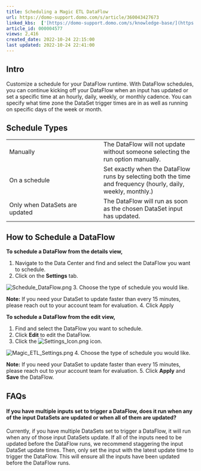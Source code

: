 ```yaml
---
title: Scheduling a Magic ETL DataFlow
url: https://domo-support.domo.com/s/article/360043427673
linked_kbs:  ['[https://domo-support.domo.com/s/knowledge-base/](https://domo-support.domo.com/s/knowledge-base/)', '[https://domo-support.domo.com/s/](https://domo-support.domo.com/s/)', '[https://domo-support.domo.com/s/topic/0TO5w000000ZamzGAC](https://domo-support.domo.com/s/topic/0TO5w000000ZamzGAC)', '[https://domo-support.domo.com/s/topic/0TO5w000000ZanvGAC](https://domo-support.domo.com/s/topic/0TO5w000000ZanvGAC)', '[https://domo-support.domo.com/s/article/360043427673](https://domo-support.domo.com/s/article/360043427673)', '[https://domo-support.domo.com/s/topic/0TO5w000000ZanvGAC/magic-etl](https://domo-support.domo.com/s/topic/0TO5w000000ZanvGAC/magic-etl)', '[https://domo-support.domo.com/s/article/360043429933](https://domo-support.domo.com/s/article/360043429933)', '[https://domo-support.domo.com/s/article/360043429953](https://domo-support.domo.com/s/article/360043429953)', '[https://domo-support.domo.com/s/article/360042925494](https://domo-support.domo.com/s/article/360042925494)', '[https://domo-support.domo.com/s/article/360043429913](https://domo-support.domo.com/s/article/360043429913)', '[https://domo-support.domo.com/s/article/4408174643607](https://domo-support.domo.com/s/article/4408174643607)', '[https://domo-support.domo.com/s/login/](https://domo-support.domo.com/s/login/)']
article_id: 000004577
views: 2,416
created_date: 2022-10-24 22:15:00
last updated: 2022-10-24 22:41:00
---
```




Intro
-----


Customize a schedule for your DataFlow runtime. With DataFlow schedules, you can continue kicking off your DataFlow when an input has updated or set a specific time at an hourly, daily, weekly, or monthly cadence. You can specify what time zone the DataSet trigger times are in as well as running on specific days of the week or month.



Schedule Types
---------------




|  |  |
| --- | --- |
| Manually | The DataFlow will not update without someone selecting the run option manually. |
| On a schedule | Set exactly when the DataFlow runs by selecting both the time and frequency (hourly, daily, weekly, monthly.) |
| Only when DataSets are updated | The DataFlow will run as soon as the chosen DataSet input has updated. |


How to Schedule a DataFlow
--------------------------


**To schedule a DataFlow from the details view,**


1. Navigate to the Data Center and find and select the DataFlow you want to schedule.
2. Click on the **Settings** tab.  
  
![Schedule_DataFlow.png](Schedule_DataFlow.png)
3. Choose the type of schedule you would like.







**Note:** If you need your DataSet to update faster than every 15 minutes, please reach out to your account team for evaluation.
4. Click Apply


**To schedule a DataFlow from the edit view,**


1. Find and select the DataFlow you want to schedule.
2. Click **Edit** to edit the DataFlow.
3. Click the ![Settings_Icon.png](Settings_Icon.png) icon.  
  
![Magic_ETL_Settings.png](Magic_ETL_Settings.png)
4. Choose the type of schedule you would like.







**Note:** If you need your DataSet to update faster than every 15 minutes, please reach out to your account team for evaluation.
5. Click **Apply** and **Save** the DataFlow.


FAQs
----


#### If you have multiple inputs set to trigger a DataFlow, does it run when any of the input DataSets are updated or when all of them are updated?


Currently, if you have multiple DataSets set to trigger a DataFlow, it will run when any of those input DataSets update. If all of the inputs need to be updated before the DataFlow runs, we recommend staggering the input DataSet update times. Then, only set the input with the latest update time to trigger the DataFlow. This will ensure all the inputs have been updated before the DataFlow runs.

